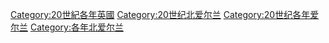 [[Category:20世紀各年英國|Category:20世紀各年英國]]
[[Category:20世纪北爱尔兰|Category:20世纪北爱尔兰]]
[[Category:20世纪各年爱尔兰|Category:20世纪各年爱尔兰]]
[[Category:各年北爱尔兰|Category:各年北爱尔兰]]